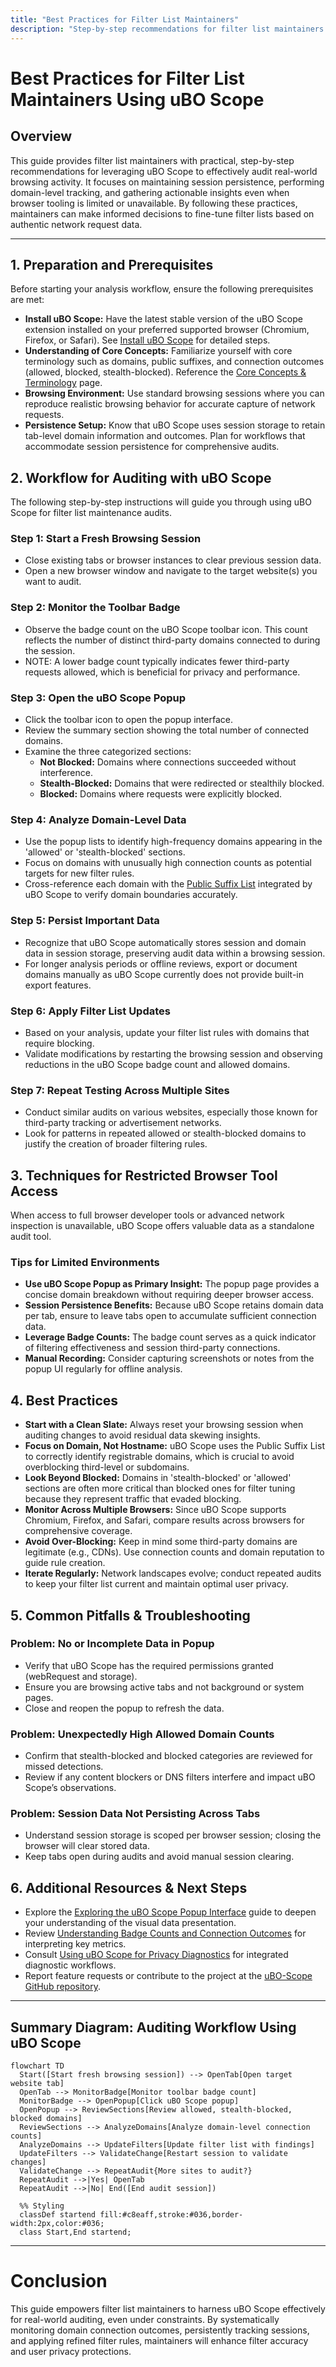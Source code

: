 ```yaml
---
title: "Best Practices for Filter List Maintainers"
description: "Step-by-step recommendations for filter list maintainers using uBO Scope to audit real-world browsing activity. Covers session persistence, domain-level tracking, and techniques for gathering actionable insights with limited browser tool access."
---
```


# Best Practices for Filter List Maintainers Using uBO Scope

## Overview
This guide provides filter list maintainers with practical, step-by-step recommendations for leveraging uBO Scope to effectively audit real-world browsing activity. It focuses on maintaining session persistence, performing domain-level tracking, and gathering actionable insights even when browser tooling is limited or unavailable. By following these practices, maintainers can make informed decisions to fine-tune filter lists based on authentic network request data.

---

## 1. Preparation and Prerequisites

Before starting your analysis workflow, ensure the following prerequisites are met:

- **Install uBO Scope:** Have the latest stable version of the uBO Scope extension installed on your preferred supported browser (Chromium, Firefox, or Safari). See [Install uBO Scope](/guides/getting-started/install-configure) for detailed steps.
- **Understanding of Core Concepts:** Familiarize yourself with core terminology such as domains, public suffixes, and connection outcomes (allowed, blocked, stealth-blocked). Reference the [Core Concepts & Terminology](/overview/core-concepts-architecture/core-terminology) page.
- **Browsing Environment:** Use standard browsing sessions where you can reproduce realistic browsing behavior for accurate capture of network requests.
- **Persistence Setup:** Know that uBO Scope uses session storage to retain tab-level domain information and outcomes. Plan for workflows that accommodate session persistence for comprehensive audits.

## 2. Workflow for Auditing with uBO Scope

The following step-by-step instructions will guide you through using uBO Scope for filter list maintenance audits.

### Step 1: Start a Fresh Browsing Session
- Close existing tabs or browser instances to clear previous session data.
- Open a new browser window and navigate to the target website(s) you want to audit.

### Step 2: Monitor the Toolbar Badge
- Observe the badge count on the uBO Scope toolbar icon. This count reflects the number of distinct third-party domains connected to during the session.
- NOTE: A lower badge count typically indicates fewer third-party requests allowed, which is beneficial for privacy and performance.

### Step 3: Open the uBO Scope Popup
- Click the toolbar icon to open the popup interface.
- Review the summary section showing the total number of connected domains.
- Examine the three categorized sections:
  - **Not Blocked:** Domains where connections succeeded without interference.
  - **Stealth-Blocked:** Domains that were redirected or stealthily blocked.
  - **Blocked:** Domains where requests were explicitly blocked.

### Step 4: Analyze Domain-Level Data
- Use the popup lists to identify high-frequency domains appearing in the 'allowed' or 'stealth-blocked' sections.
- Focus on domains with unusually high connection counts as potential targets for new filter rules.
- Cross-reference each domain with the [Public Suffix List](https://publicsuffix.org/list/) integrated by uBO Scope to verify domain boundaries accurately.

### Step 5: Persist Important Data
- Recognize that uBO Scope automatically stores session and domain data in session storage, preserving audit data within a browsing session.
- For longer analysis periods or offline reviews, export or document domains manually as uBO Scope currently does not provide built-in export features.

### Step 6: Apply Filter List Updates
- Based on your analysis, update your filter list rules with domains that require blocking.
- Validate modifications by restarting the browsing session and observing reductions in the uBO Scope badge count and allowed domains.

### Step 7: Repeat Testing Across Multiple Sites
- Conduct similar audits on various websites, especially those known for third-party tracking or advertisement networks.
- Look for patterns in repeated allowed or stealth-blocked domains to justify the creation of broader filtering rules.

## 3. Techniques for Restricted Browser Tool Access

When access to full browser developer tools or advanced network inspection is unavailable, uBO Scope offers valuable data as a standalone audit tool.

### Tips for Limited Environments
- **Use uBO Scope Popup as Primary Insight:** The popup page provides a concise domain breakdown without requiring deeper browser access.
- **Session Persistence Benefits:** Because uBO Scope retains domain data per tab, ensure to leave tabs open to accumulate sufficient connection data.
- **Leverage Badge Counts:** The badge count serves as a quick indicator of filtering effectiveness and session third-party connections.
- **Manual Recording:** Consider capturing screenshots or notes from the popup UI regularly for offline analysis.

## 4. Best Practices

- **Start with a Clean Slate:** Always reset your browsing session when auditing changes to avoid residual data skewing insights.
- **Focus on Domain, Not Hostname:** uBO Scope uses the Public Suffix List to correctly identify registrable domains, which is crucial to avoid overblocking third-level or subdomains.
- **Look Beyond Blocked:** Domains in 'stealth-blocked' or 'allowed' sections are often more critical than blocked ones for filter tuning because they represent traffic that evaded blocking.
- **Monitor Across Multiple Browsers:** Since uBO Scope supports Chromium, Firefox, and Safari, compare results across browsers for comprehensive coverage.
- **Avoid Over-Blocking:** Keep in mind some third-party domains are legitimate (e.g., CDNs). Use connection counts and domain reputation to guide rule creation.
- **Iterate Regularly:** Network landscapes evolve; conduct repeated audits to keep your filter list current and maintain optimal user privacy.

## 5. Common Pitfalls & Troubleshooting

### Problem: No or Incomplete Data in Popup
- Verify that uBO Scope has the required permissions granted (webRequest and storage).
- Ensure you are browsing active tabs and not background or system pages.
- Close and reopen the popup to refresh the data.

### Problem: Unexpectedly High Allowed Domain Counts
- Confirm that stealth-blocked and blocked categories are reviewed for missed detections.
- Review if any content blockers or DNS filters interfere and impact uBO Scope’s observations.

### Problem: Session Data Not Persisting Across Tabs
- Understand session storage is scoped per browser session; closing the browser will clear stored data.
- Keep tabs open during audits and avoid manual session clearing.

## 6. Additional Resources & Next Steps

- Explore the [Exploring the uBO Scope Popup Interface](/guides/getting-started/exploring-popup-ui) guide to deepen your understanding of the visual data presentation.
- Review [Understanding Badge Counts and Connection Outcomes](/guides/core-workflows/understanding-badge-and-outcomes) for interpreting key metrics.
- Consult [Using uBO Scope for Privacy Diagnostics](/guides/core-workflows/using-for-diagnostics) for integrated diagnostic workflows.
- Report feature requests or contribute to the project at the [uBO-Scope GitHub repository](https://github.com/gorhill/uBO-Scope).

---

## Summary Diagram: Auditing Workflow Using uBO Scope
```mermaid
flowchart TD
  Start([Start fresh browsing session]) --> OpenTab[Open target website tab]
  OpenTab --> MonitorBadge[Monitor toolbar badge count]
  MonitorBadge --> OpenPopup[Click uBO Scope popup]
  OpenPopup --> ReviewSections[Review allowed, stealth-blocked, blocked domains]
  ReviewSections --> AnalyzeDomains[Analyze domain-level connection counts]
  AnalyzeDomains --> UpdateFilters[Update filter list with findings]
  UpdateFilters --> ValidateChange[Restart session to validate changes]
  ValidateChange --> RepeatAudit{More sites to audit?}
  RepeatAudit -->|Yes| OpenTab
  RepeatAudit -->|No| End([End audit session])

  %% Styling
  classDef startend fill:#c8eaff,stroke:#036,border-width:2px,color:#036;
  class Start,End startend;
```

---

# Conclusion
This guide empowers filter list maintainers to harness uBO Scope effectively for real-world auditing, even under constraints. By systematically monitoring domain connection outcomes, persistently tracking sessions, and applying refined filter rules, maintainers will enhance filter accuracy and user privacy protections.
